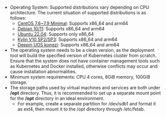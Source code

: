 - Operating System: Supported distributions vary depending on CPU architecture. The current situation of supported distributions is as follows:
    - [CentOS 7.6~7.9 Minimal](http://isoredirect.centos.org/centos/7/isos): Supports x86_64 and arm64
    - [Debian 10/11](https://www.debian.org/distrib/): Supports x86_64 and arm64
    - [Ubuntu 22.04](https://releases.ubuntu.com/jammy/): Supports only x86_64
    - [Kylin V10 SP2/SP3](https://www.kylinos.cn/scheme/server/1.html): Supports x86_64 and arm64
    - [Deepin UOS kongzi](https://www.chinauos.com/): Supports x86_64 and arm64
- The operating system needs to be a clean version, as the deployment tool will build the specified version of Kubernetes cluster from scratch. Ensure that the system does not have container management tools such as Kubernetes and Docker installed, otherwise conflicts may occur and cause installation abnormalities.
- Minimum system requirements: CPU 4 cores, 8GiB memory, 100GiB storage.
- The storage paths used by virtual machines and services are both under **/opt** directory. Thus, it is recommended to set up a separate mount point for the **/opt** directory in an ideal environment.
    - For example, create a separate partition for /dev/sdb1 and format it as ext4, then mount it to the /opt directory through /etc/fstab.